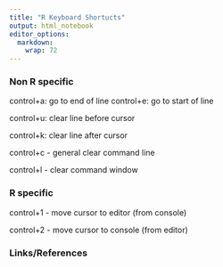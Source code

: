 ```yaml
---
title: "R Keyboard Shortucts"
output: html_notebook
editor_options: 
  markdown: 
    wrap: 72
---
```


### **Non R specific**

control+a: go to end of line control+e: go to start of line

control+u: clear line before cursor

control+k: clear line after cursor

control+c - general clear command line

control+l - clear command window

### **R specific**

control+1 - move cursor to editor (from console)

control+2 - move cursor to console (from editor)

### **Links/References**
